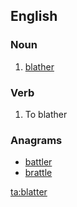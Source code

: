 ==English==

===Noun===
{{en-noun|-}}

# [[blather]]

===Verb===
{{en-verb}}

# To blather

===Anagrams===
* [[battler#English|battler]]
* [[brattle#English|brattle]]

[[ta:blatter]]